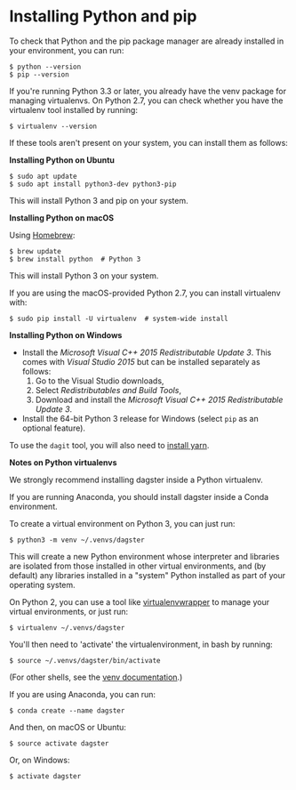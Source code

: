 
<DynamicMetaTags
  title="Installing Python and pip | Dagster"
  description="Dagster is a system for building modern data applications."
/>

# Installing Python and pip

To check that Python and the pip package manager are already installed
in your environment, you can run:

```console
$ python --version
$ pip --version
```

If you're running Python 3.3 or later, you already have the venv
package for managing virtualenvs. On Python 2.7, you can check whether
you have the virtualenv tool installed by running:

```console
$ virtualenv --version
```

If these tools aren't present on your system, you can install them as
follows:

**Installing Python on Ubuntu**

```console
$ sudo apt update
$ sudo apt install python3-dev python3-pip
```

This will install Python 3 and pip on your system.

**Installing Python on macOS**

Using [Homebrew](https://brew.sh/):

```console
$ brew update
$ brew install python  # Python 3
```

This will install Python 3 on your system.

If you are using the macOS-provided Python 2.7, you can install
virtualenv with:

```console
$ sudo pip install -U virtualenv  # system-wide install
```

**Installing Python on Windows**

- Install the _Microsoft Visual C++ 2015 Redistributable Update 3_.
  This comes with _Visual Studio 2015_ but can be installed separately
  as follows:
  1.  Go to the Visual Studio downloads,
  2.  Select _Redistributables and Build Tools_,
  3.  Download and install the _Microsoft Visual C++ 2015
      Redistributable Update 3_.
- Install the 64-bit Python 3 release for Windows (select `pip` as an
  optional feature).

To use the `dagit` tool, you will also need to [install
yarn](https://yarnpkg.com/lang/en/docs/install/).

**Notes on Python virtualenvs**

We strongly recommend installing dagster inside a Python virtualenv.

If you are running Anaconda, you should install dagster inside a Conda
environment.

To create a virtual environment on Python 3, you can just run:

```console
$ python3 -m venv ~/.venvs/dagster
```

This will create a new Python environment whose interpreter and
libraries are isolated from those installed in other virtual
environments, and (by default) any libraries installed in a "system"
Python installed as part of your operating system.

On Python 2, you can use a tool like
[virtualenvwrapper](https://virtualenvwrapper.readthedocs.io/en/latest/)
to manage your virtual environments, or just run:

```console
$ virtualenv ~/.venvs/dagster
```

You'll then need to 'activate' the virtualenvironment, in bash by
running:

```console
$ source ~/.venvs/dagster/bin/activate
```

(For other shells, see the [venv
documentation](https://docs.python.org/3/library/venv.html#creating-virtual-environments).)

If you are using Anaconda, you can run:

```console
$ conda create --name dagster
```

And then, on macOS or Ubuntu:

```console
$ source activate dagster
```

Or, on Windows:

```console
$ activate dagster
```
